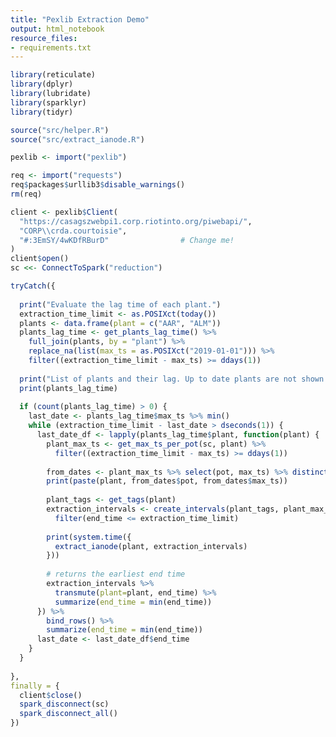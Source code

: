 ```yaml
---
title: "Pexlib Extraction Demo"
output: html_notebook
resource_files:
- requirements.txt
---
```


```r
library(reticulate)
library(dplyr)
library(lubridate)
library(sparklyr)
library(tidyr)

source("src/helper.R")
source("src/extract_ianode.R")

pexlib <- import("pexlib")

req <- import("requests")
req$packages$urllib3$disable_warnings() 
rm(req)

```



```r
client <- pexlib$Client(
  "https://casagszwebpi1.corp.riotinto.org/piwebapi/",
  "CORP\\crda.courtoisie",
  "#:3EmSY/4wKDfRBurD"                # Change me!
)
client$open()
sc <<- ConnectToSpark("reduction")

tryCatch({
  
  print("Evaluate the lag time of each plant.")
  extraction_time_limit <- as.POSIXct(today())
  plants <- data.frame(plant = c("AAR", "ALM"))
  plants_lag_time <- get_plants_lag_time() %>%
    full_join(plants, by = "plant") %>%
    replace_na(list(max_ts = as.POSIXct("2019-01-01"))) %>%
    filter((extraction_time_limit - max_ts) >= ddays(1))
  
  print("List of plants and their lag. Up to date plants are not shown.")
  print(plants_lag_time)
  
  if (count(plants_lag_time) > 0) {
    last_date <- plants_lag_time$max_ts %>% min()
    while (extraction_time_limit - last_date > dseconds(1)) {
      last_date_df <- lapply(plants_lag_time$plant, function(plant) {
        plant_max_ts <- get_max_ts_per_pot(sc, plant) %>%
          filter((extraction_time_limit - max_ts) >= ddays(1))
        
        from_dates <- plant_max_ts %>% select(pot, max_ts) %>% distinct() %>% arrange()
        print(paste(plant, from_dates$pot, from_dates$max_ts))
  
        plant_tags <- get_tags(plant)
        extraction_intervals <- create_intervals(plant_tags, plant_max_ts, 1) %>%
          filter(end_time <= extraction_time_limit)
        
        print(system.time({
          extract_ianode(plant, extraction_intervals)
        }))
        
        # returns the earliest end time
        extraction_intervals %>%
          transmute(plant=plant, end_time) %>%
          summarize(end_time = min(end_time))
      }) %>%
        bind_rows() %>%
        summarize(end_time = min(end_time))
      last_date <- last_date_df$end_time
    }
  }
  
},
finally = {
  client$close()
  spark_disconnect(sc)
  spark_disconnect_all()
})

```





